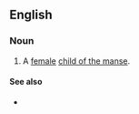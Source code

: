 ==English==

===Noun===
{{en-noun|daughters of the manse}}

# A [[female]] [[child of the manse]].

====See also====
* {{l|en|son of the manse}}

{{C|en|Female people}}
